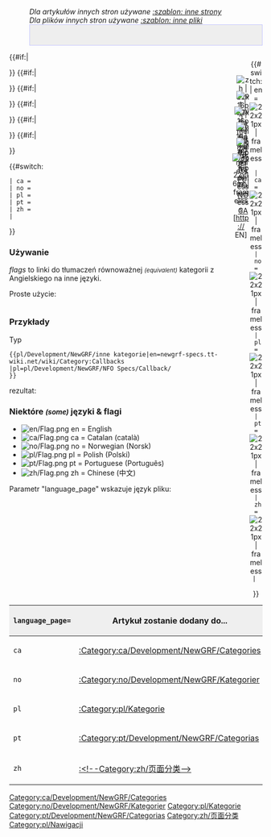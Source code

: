 <!--
--><noinclude>
:''Dla artykułów innych stron używane <!--[[:Template:Other languages]]-->[[Template:pl/Development/NewGRF/inne strony|:szablon: inne strony]]''
:''Dla plików innych stron używane <!--[[:Template:Other languages files]]-->[[Template:pl/Development/NewGRF/inne pliki|:szablon: inne pliki]]''</noinclude><includeonly><div style=" height: 40px; float: {{{float|right}}}; border: 1px solid #c7c8fe; background-color: #EEE;">
<div style=" height: <!--20-->25px; width: 26; float: right; text-align:center;"><!-- ======== Main page ===========
-->{{#switch: {{lc:{{{language_page|}}}}}
<!-- | en = [[File:en/Openttd.ico.png|link=Main Page| 22x21px | frameless]]--><!--
--> | en = [[File:en/Openttd.ico.png|link=http://newgrf-specs.tt-wiki.net/wiki/Main Page| 22x21px | frameless]]
 | ca = [[File:en/Openttd.ico.png|link=ca/Main Page| 22x21px | frameless]]
 | no = [[File:en/Openttd.ico.png|link=no/Main Page| 22x21px | frameless]]
 | pl = [[File:en/Openttd.ico.png|link=pl/Main Page| 22x21px | frameless]]
 | pt = [[File:en/Openttd.ico.png|link=pt/Main Page| 22x21px | frameless]]
 | zh = [[File:en/Openttd.ico.png|link=zh/Main Page| 22x21px | frameless]]
 | 
}}
</div><!--
-->{{#if:{{{zh|}}}|<div style=" height: 20px; width: 26px; float: right; text-align:center;">[[File:zh/Flag.png|link=:Category:{{{zh}}}/Zh | zh | 22x16px | frameless]]<br/>[[:Category:{{{zh}}}/Zh|ZH]]</div>}}<!--
-->{{#if:{{{pt|}}}|<div style=" height: 20px; width: 26px; float: right; text-align:center;">[[File:pt/Flag.png|link=:Category:{{{pt}}}/Pt | pt | 22x16px | frameless]]<br/>[[:Category:{{{pt}}}/Pt|PT]]</div>}}<!--
-->{{#if:{{{pl|}}}|<div style=" height: 20px; width: 30px; float: right; text-align:center;">[[File:pl/Flag.png|link=:Category:{{{pl}}} | pl | 22x16px | frameless]]<br/>[[:Category:{{{pl}}}|PL]]</div>}}<!--
-->{{#if:{{{no|}}}|<div style=" height: 20px; width: 26px; float: right; text-align:center;">[[File:no/Flag.png|link=:Category:{{{no}}}/No | no | 22x16px | frameless]]<br/>[[:Category:{{{no}}}/No|NO]]</div>}}<!--
-->{{#if:{{{ca|}}}|<div style=" height: 20px; width: 26px; float: right; text-align:center;">[[File:ca/Flag.png|link=:Category:{{{ca}}}/Ca | ca | 22x16px | frameless]]<br/>[[:Category:{{{ca}}}/Ca|CA]]</div>}}<!--
--><!--{{#if:{{{en|}}}|<div style=" height: 20px; width: 26px; float: right; text-align:center;">[[File:en/Flag.png|link=:Category:{{{en}}} | en | 22x16px | frameless]]<br/>[[:Category:{{{en}}}|EN]]--><!--
-->{{#if:{{{en|}}}|<div style=" height: 20px; width: 34px; float: right; text-align:center;">[[File:en/Flag.png|link=http://{{{en}}} | en | 22x16px | frameless]]<br/>[http://{{{en}}} EN]</div>}}<!--
-->
</div><!--Files
-->{{#switch: {{lc:{{{language_page|}}}}}
 | ca = [[Category:ca/Development/NewGRF/Categories]]
 | no = [[Category:no/Development/NewGRF/Kategorier]]
 | pl = [[Category:pl/Kategorie]]
 | pt = [[Category:pt/Development/NewGRF/Categorias]]
 | zh = [[Category:zh/页面分类]]
 | 
}}<!--
--></includeonly><noinclude>

===Używanie===
''flags'' to linki do tłumaczeń równoważnej <small>''(equivalent)''</small> kategorii z Angielskiego na inne języki.

Proste użycie:
<pre></pre>

===Przykłady===
Typ
<pre>{{pl/Development/NewGRF/inne kategorie|en=newgrf-specs.tt-wiki.net/wiki/Category:Callbacks
|pl=pl/Development/NewGRF/NFO Specs/Callback/
}}</pre>

rezultat:
{{pl/Development/NewGRF/inne kategorie|en=<!--Multiplayer-->newgrf-specs.tt-wiki.net/wiki/Category:Callbacks
|pl=<!--pl/Development/NewGRF/NFO Specs/Callback/-->pl/InfoBox
}}
{{en/-}}

===Niektóre <small>''(some)''</small> języki & flagi===
*[[File:en/Flag.png]] en = English
*[[File:ca/Flag.png]] ca = Catalan (català)
*[[File:no/Flag.png]] no = Norwegian (Norsk)
*[[File:pl/Flag.png]] pl = Polish (Polski)
*[[File:pt/Flag.png]] pt = Portuguese (Português)
*[[File:zh/Flag.png]] zh = Chinese (中文)



Parametr "language_page" wskazuje język pliku:
{|border="2" width="auto" cellspacing="4" cellpadding="3" rules="all" style="margin:1em 1em 1em 0; border:solid 1px #AAAAAA;"
!width='46' style="background:#efefef;"|<code>language_page=</code>
!style="background:#efefef;"|Artykuł zostanie dodany do...
|-
|<code>ca</code>|| [[:Category:ca/Development/NewGRF/Categories]]
|-
|<code>no</code>|| [[:Category:no/Development/NewGRF/Kategorier]]
|-
|<code>pl</code>|| [[:Category:pl/Kategorie]]
|-
|<code>pt</code>|| [[:Category:pt/Development/NewGRF/Categorias]]
|-
|<code>zh</code>|| [[:<!--Category:zh/页面分类-->]]
|}

<!--[[Category:Translation]][[Category:Templates]][[Category:Navigation]]-->[[Category:pl/Nawigacji]]
</noinclude>